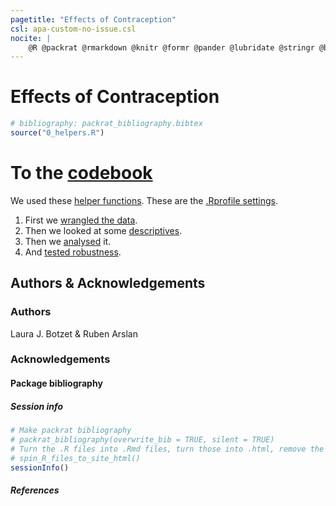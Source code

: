 ```yaml
---
pagetitle: "Effects of Contraception"
csl: apa-custom-no-issue.csl
nocite: |
    @R @packrat @rmarkdown @knitr @formr @pander @lubridate @stringr @broom @effects @ggplot2 @tidyr @svglite @dplyr @reshape2 @lmerTest @devtools @formatR @lazyeval @scales @car @xlsx @lme4
---
```


# Effects of Contraception {.tabset .tabset-sticky}

```r
# bibliography: packrat_bibliography.bibtex
source("0_helpers.R")
```

# To the [codebook](2_codebook.html)


We used these [helper functions](0_helpers.html). These are the [.Rprofile settings](.Rprofile.html).

1. First we [wrangled the data](0_import_data.html).
2. Then we looked at some [descriptives](1_descriptives.html).
3. Then we [analysed](2_analyses.html) it.
3. And [tested robustness](3_robustness_analyses_new.html).

## Authors & Acknowledgements {.tabset .tabset-sticky}

### Authors
Laura J. Botzet & Ruben Arslan

### Acknowledgements {.active}


#### Package bibliography {.tabset .tabset-sticky}

##### Session info
```r
# Make packrat bibliography
# packrat_bibliography(overwrite_bib = TRUE, silent = TRUE)
# Turn the .R files into .Rmd files, turn those into .html, remove the .Rmd files
# spin_R_files_to_site_html()
sessionInfo()
```

##### References {.active}
